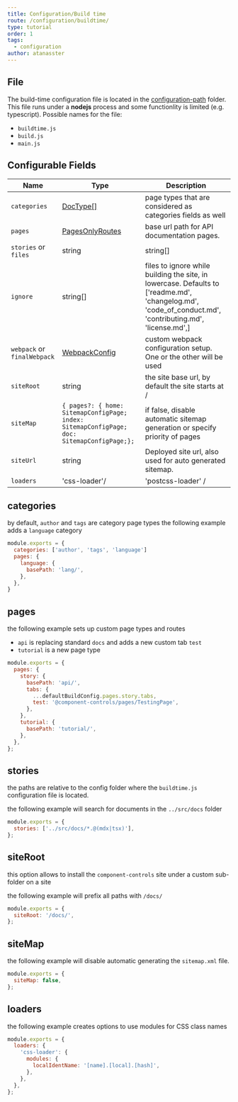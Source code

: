 ```yaml
---
title: Configuration/Build time
route: /configuration/buildtime/
type: tutorial
order: 1
tags:
  - configuration
author: atanasster
---
```


## File

The build-time configuration file is located in the [configuration-path](/configuration/overview/#configuration-path) folder.
This file runs under a **nodejs** process and some functionlity is limited (e.g. typescript).
Possible names for the file:

- `buildtime.js`
- `build.js`
- `main.js`

## Configurable Fields

| Name                        | Type                                                                                       | Description                                                                                                                                              |
| --------------------------- | ------------------------------------------------------------------------------------------ | -------------------------------------------------------------------------------------------------------------------------------------------------------- |
| `categories`                | [DocType[]](/tutorial/reference/configuration#doctype)                                     | page types that are considered as categories fields as well                                                                                              |
| `pages`                     | [PagesOnlyRoutes](/tutorial/reference/configuration#pagesonlyroutes)                       | base url path for API documentation pages.                                                                                                               |
| `stories` or `files`        | string                                                                                     | string[]                                                                                                                                                 | wild card search string for the stories internally using [glob](https://www.npmjs.com/package/glob) |
| `ignore`                    | string[]                                                                                   | files to ignore while building the site, in lowercase. Defaults to ['readme.md', 'changelog.md', 'code_of_conduct.md', 'contributing.md', 'license.md',] |
| `webpack` or `finalWebpack` | [WebpackConfig](/tutorial/reference/configuration#webpackconfig)                           | custom webpack configuration setup. One or the other will be used                                                                                        |
| `siteRoot`                  | string                                                                                     | the site base url, by default the site starts at /                                                                                                       |
| `siteMap`                   | `{ pages?: { home: SitemapConfigPage; index: SitemapConfigPage; doc: SitemapConfigPage;};` | if false, disable automatic sitemap generation or specify priority of pages                                                                              |
| `siteUrl`                   | string                                                                                     | Deployed site url, also used for auto generated sitemap.                                                                                                 |
| `loaders`                   | 'css-loader'/                                                                              | 'postcss-loader' /                                                                                                                                       | 'sass-loader' / | 'less-loader' / | 'stylus-loader' / | 'url-loader' / | 'raw-loader' / | 'file-loader'; | Shortcut to change the webpack loaders' options, instead of using the webpack setting |

## categories

by default, `author` and `tags` are category page types
the following example adds a `language` category

```js:title=.config/buildtime.js
module.exports = {
  categories: ['author', 'tags', 'language']
  pages: {
    language: {
      basePath: 'lang/',
    },
  },
}
```

## pages

the following example sets up custom page types and routes

- `api` is replacing standard `docs` and adds a new custom tab `test`
- `tutorial` is a new page type

```js:title=.config/buildtime.js
module.exports = {
  pages: {
    story: {
      basePath: 'api/',
      tabs: {
        ...defaultBuildConfig.pages.story.tabs,
        test: '@component-controls/pages/TestingPage',
      },
    },
    tutorial: {
      basePath: 'tutorial/',
    },
  },
};
```

## stories

the paths are relative to the config folder where the `buildtime.js` configuration file is located.

the following example will search for documents in the `../src/docs` folder

```js:title=.config/buildtime.js
module.exports = {
  stories: ['../src/docs/*.@(mdx|tsx)'],
};
```

## siteRoot

this option allows to install the `component-controls` site under a custom sub-folder on a site

the following example will prefix all paths with `/docs/`

```js:title=.config/buildtime.js
module.exports = {
  siteRoot: '/docs/',
};
```

## siteMap

the following example will disable automatic generating the `sitemap.xml` file.

```js:title=.config/buildtime.js
module.exports = {
  siteMap: false,
};
```

## loaders

the following example creates options to use modules for CSS class names

```js:title=.config/buildtime.js
module.exports = {
  loaders: {
    'css-loader': {
      modules: {
        localIdentName: '[name].[local].[hash]',
      },
    },
  },
};
```
